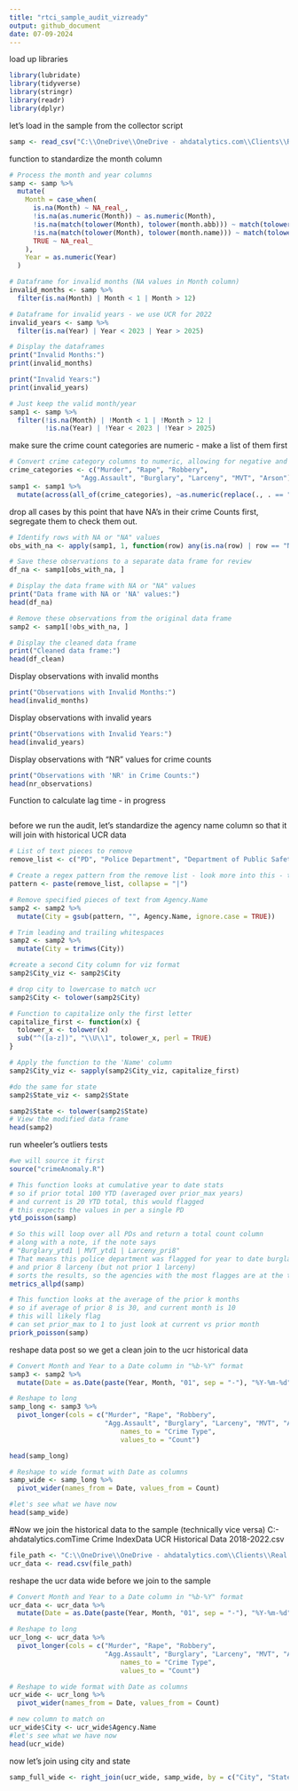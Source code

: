 ```yaml
---
title: "rtci_sample_audit_vizready"
output: github_document
date: 07-09-2024
---
```

load up libraries
```r
library(lubridate)
library(tidyverse)
library(stringr)
library(readr)
library(dplyr)
```
let's load in the sample from the collector script
```r
samp <- read_csv("C:\\OneDrive\\OneDrive - ahdatalytics.com\\Clients\\Real Time Crime Index\\Open Source Data\\Collected Sample Data\\rtci_sample_extracted.csv")    
```
function to standardize the month column
```r
# Process the month and year columns
samp <- samp %>%
  mutate(
    Month = case_when(
      is.na(Month) ~ NA_real_,
      !is.na(as.numeric(Month)) ~ as.numeric(Month),
      !is.na(match(tolower(Month), tolower(month.abb))) ~ match(tolower(Month), tolower(month.abb)),
      !is.na(match(tolower(Month), tolower(month.name))) ~ match(tolower(Month), tolower(month.name)),
      TRUE ~ NA_real_
    ),
    Year = as.numeric(Year)
  )

# Dataframe for invalid months (NA values in Month column)
invalid_months <- samp %>%
  filter(is.na(Month) | Month < 1 | Month > 12)

# Dataframe for invalid years - we use UCR for 2022
invalid_years <- samp %>%
  filter(is.na(Year) | Year < 2023 | Year > 2025)

# Display the dataframes
print("Invalid Months:")
print(invalid_months)

print("Invalid Years:")
print(invalid_years)

# Just keep the valid month/year
samp1 <- samp %>% 
  filter(!is.na(Month) | !Month < 1 | !Month > 12 |
         !is.na(Year) | !Year < 2023 | !Year > 2025)
```
make sure the crime count categories are numeric - make a list of them first
```r
# Convert crime category columns to numeric, allowing for negative and positive numbers and 0
crime_categories <- c("Murder", "Rape", "Robbery", 
                  "Agg.Assault", "Burglary", "Larceny", "MVT", "Arson")
samp1 <- samp1 %>%
  mutate(across(all_of(crime_categories), ~as.numeric(replace(., . == "NR", NA))))
```
drop all cases by this point that have NA's in their crime Counts
first, segregate them to check them out.
```r
# Identify rows with NA or "NA" values
obs_with_na <- apply(samp1, 1, function(row) any(is.na(row) | row == "NA"))

# Save these observations to a separate data frame for review
df_na <- samp1[obs_with_na, ]

# Display the data frame with NA or "NA" values
print("Data frame with NA or 'NA' values:")
head(df_na)

# Remove these observations from the original data frame
samp2 <- samp1[!obs_with_na, ]

# Display the cleaned data frame
print("Cleaned data frame:")
head(df_clean)
```
Display observations with invalid months
```r
print("Observations with Invalid Months:")
head(invalid_months)
```
Display observations with invalid years
```r
print("Observations with Invalid Years:")
head(invalid_years)
```
Display observations with "NR" values for crime counts
```r
print("Observations with 'NR' in Crime Counts:")
head(nr_observations)
```
Function to calculate lag time - in progress
```r

```
before we run the audit, let's standardize the agency name column so that it will join with historical UCR data
```r
# List of text pieces to remove
remove_list <- c("PD", "Police Department", "Department of Public Safety", "MIP", "Police Bureau", "Police Division", "\\(Clermont\\)", "PD MIP", "Police Bureau MIP")

# Create a regex pattern from the remove list - look more into this - thank you chatgpt
pattern <- paste(remove_list, collapse = "|")

# Remove specified pieces of text from Agency.Name
samp2 <- samp2 %>%
  mutate(City = gsub(pattern, "", Agency.Name, ignore.case = TRUE))

# Trim leading and trailing whitespaces
samp2 <- samp2 %>%
  mutate(City = trimws(City))

#create a second City column for viz format
samp2$City_viz <- samp2$City

# drop city to lowercase to match ucr
samp2$City <- tolower(samp2$City)

# Function to capitalize only the first letter
capitalize_first <- function(x) {
  tolower_x <- tolower(x)
  sub("^([a-z])", "\\U\\1", tolower_x, perl = TRUE)
}

# Apply the function to the 'Name' column
samp2$City_viz <- sapply(samp2$City_viz, capitalize_first)

#do the same for state
samp2$State_viz <- samp2$State

samp2$State <- tolower(samp2$State)
# View the modified data frame
head(samp2)
```
run wheeler's outliers tests
```r
#we will source it first
source("crimeAnomaly.R")

# This function looks at cumulative year to date stats
# so if prior total 100 YTD (averaged over prior_max years)
# and current is 20 YTD total, this would flagged
# this expects the values in per a single PD
ytd_poisson(samp)

# So this will loop over all PDs and return a total count column
# along with a note, if the note says
# "Burglary_ytd1 | MVT_ytd1 | Larceny_pri8"
# That means this police department was flagged for year to date burglary, year to date MVT
# and prior 8 larceny (but not prior 1 larceny)
# sorts the results, so the agencies with the most flagges are at the top of the dataframe
metrics_allpd(samp)

# This function looks at the average of the prior k months
# so if average of prior 8 is 30, and current month is 10
# this will likely flag
# can set prior_max to 1 to just look at current vs prior month
priork_poisson(samp)
```
reshape data post so we get a clean join to the ucr historical data
```r
# Convert Month and Year to a Date column in "%b-%Y" format
samp3 <- samp2 %>%
  mutate(Date = as.Date(paste(Year, Month, "01", sep = "-"), "%Y-%m-%d"))

# Reshape to long 
samp_long <- samp3 %>%
  pivot_longer(cols = c("Murder", "Rape", "Robbery", 
                        "Agg.Assault", "Burglary", "Larceny", "MVT", "Arson"),
                            names_to = "Crime Type",
                            values_to = "Count")

head(samp_long)
```

```r
# Reshape to wide format with Date as columns
samp_wide <- samp_long %>%
  pivot_wider(names_from = Date, values_from = Count)

#let's see what we have now
head(samp_wide)
```

#Now we join the historical data to the sample (technically vice versa)
C:\OneDrive\OneDrive - ahdatalytics.com\Clients\Real Time Crime Index\Historical Data
UCR Historical Data 2018-2022.csv
```r
file_path <- "C:\\OneDrive\\OneDrive - ahdatalytics.com\\Clients\\Real Time Crime Index\\Historical Data\\UCR Historical Data 2018-2022.csv"
ucr_data <- read.csv(file_path)
```
reshape the ucr data wide before we join to the sample
```r
# Convert Month and Year to a Date column in "%b-%Y" format
ucr_data <- ucr_data %>%
  mutate(Date = as.Date(paste(Year, Month, "01", sep = "-"), "%Y-%m-%d"))

# Reshape to long 
ucr_long <- ucr_data %>%
  pivot_longer(cols = c("Murder", "Rape", "Robbery", 
                        "Agg.Assault", "Burglary", "Larceny", "MVT", "Arson"),
                            names_to = "Crime Type",
                            values_to = "Count")

# Reshape to wide format with Date as columns
ucr_wide <- ucr_long %>%
  pivot_wider(names_from = Date, values_from = Count)

# new column to match on
ucr_wide$City <- ucr_wide$Agency.Name
#let's see what we have now
head(ucr_wide)
```
now let's join using city and state
```r
samp_full_wide <- right_join(ucr_wide, samp_wide, by = c("City", "State"))
```


```r

```